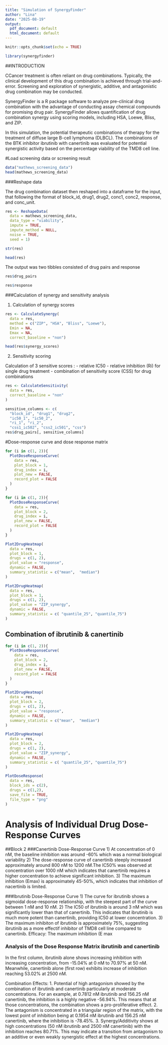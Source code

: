 ---
title: "Simulation of SynergyFinder"
author: "Lina"
date: "2025-08-19"
output:
  pdf_document: default
  html_document: default
---

```{r setup, include=FALSE}
knitr::opts_chunk$set(echo = TRUE)
```

```{r}
library(synergyfinder)
```
##INTRODUCTION

CCancer treatment is often reliant on drug combinations. Typically, the clinical development of this drug combination is achieved through trial-and-error. Screening and exploration of synergistic, additive, and antagonistic drug combination may be conducted.

SynergyFinder is a R package software to analyze pre-clinical drug combination with the advantage of conducting assay chemical compounds for promising drug pair. SynergyFinder allows quantification of drug combination synergy using scoring models, including HSA, Loewe, Bliss, and ZIP. 

In this simulation, the potential therapeutic combinations of therapy for the treatment of diffuse large B-cell lymphoma (DLBCL). The combinations of the BTK inhibitor ibrutinib with canertinib was evaluated for potential synergistic activity based on the percentage viability of the TMD8 cell line.

#Load screening data or screening result

```{r}
data("mathews_screening_data")
head(mathews_screening_data)
```

###Reshape data

The drug combination dataset then reshaped into a dataframe for the input, that following the format of block_id, drug1, drug2, conc1, conc2, response, and conc_unit.

```{r}
res <- ReshapeData(
  data = mathews_screening_data,
  data_type = "viability",
  impute = TRUE,
  impute_method = NULL,
  noise = TRUE,
  seed = 1)
```

```{r}
str(res)
```
```{r}
head(res)
```
The output was two tibbles consisted of drug pairs and response

```{r}
res$drug_pairs
```
```{r}
res$response
```

###Calculation of synergy and sensitivity analysis

1. Calculation of synergy scores
```{r}
res <- CalculateSynergy(
  data = res,
  method = c("ZIP", "HSA", "Bliss", "Loewe"),
  Emin = NA,
  Emax = NA,
  correct_baseline = "non")
```
```{r}
head(res$synergy_scores)
```

2. Sensitivity scoring

Calculation of 3 sensitive scores :
- relative IC50
- relative inhibition (Ri) for single drug treatment
- combination of sensitivity score (CSS) for drug combinations

```{r}
res <- CalculateSensitivity(
  data = res,
  correct_baseline = "non"
)
```

```{r}
sensitive_columns <- c(
  "block_id", "drug1", "drug2",
  "ic50_1", "ic50_2",
  "ri_1", "ri_2",
  "css1_ic502", "css2_ic501", "css")
res$drug_pairs[, sensitive_columns]
```
#Dose-response curve and dose response matrix

```{r}
for (i in c(1, 2)){
  PlotDoseResponseCurve(
    data = res,
    plot_block = 1,
    drug_index = i,
    plot_new = FALSE,
    record_plot = FALSE
  )
}
```
```{r}
for (i in c(1, 2)){
  PlotDoseResponseCurve(
    data = res,
    plot_block = 2,
    drug_index = i,
    plot_new = FALSE,
    record_plot = FALSE
  )
}
```
```{r}
Plot2DrugHeatmap(
  data = res,
  plot_block = 1,
  drugs = c(1, 2),
  plot_value = "response",
  dynamic = FALSE,
  summary_statistic = c("mean",  "median")
)
```
```{r}
Plot2DrugHeatmap(
  data = res,
  plot_block = 1,
  drugs = c(1, 2),
  plot_value = "ZIP_synergy",
  dynamic = FALSE,
  summary_statistic = c( "quantile_25", "quantile_75")
)

```

## Combination of ibrutinib & canertinib

```{r}
for (i in c(1, 2)){
  PlotDoseResponseCurve(
    data = res,
    plot_block = 2,
    drug_index = i,
    plot_new = FALSE,
    record_plot = FALSE
  )
}
```

```{r}
Plot2DrugHeatmap(
  data = res,
  plot_block = 2,
  drugs = c(1, 2),
  plot_value = "response",
  dynamic = FALSE,
  summary_statistic = c("mean",  "median")
)
```
```{r}
Plot2DrugHeatmap(
  data = res,
  plot_block = 2,
  drugs = c(1, 2),
  plot_value = "ZIP_synergy",
  dynamic = FALSE,
  summary_statistic = c( "quantile_25", "quantile_75")
)
```
```{r}
PlotDoseResponse(
  data = res,
  block_ids = c(2),
  drugs = c(1,2),
  save_file = TRUE,
  file_type = "png"
)
```


# Analysis of Individual Drug Dose-Response Curves

##Block 2 
###Canertinib Dose-Response Curve 
1) At concentration of 0 nM, the baseline inhibition was around -60% which was a normal biological variability
2) The dose-response curve of canertinib steeply increased approximately around 800 nM to 1200 nM.The IC50% was observed at concentration over 1000 nM which indicates that canertinib requires a higher concentration to achieve significant inhibition.
3) The maximum inhibition (Emax) is approximately 45-50%, which indicates that inhibition of nacertinib is limited. 


###Ibrutinib Dose-Response Curve 
1) The curve for ibrutinib shows a sigmoidal dose-response relationship, with the steepest part of the curve between 1 nM and 10 nM. 
2) The IC50 of ibrutinib is around 3 nM which was significantly lower than that of canertinib. This indicates that ibrutinib is much more potent than canertinib, providing IC50 at lower concentration.
3) The maximum inhibiton of ibrutinib is approximately 75%, suggesting ibrutinib as a more effectif inhibitor of TMD8 cell line compared to canertinib. 
Efficacy: The maximum inhibition (E 
max

### Analysis of the Dose Response Matrix ibrutinib and canertinib

In the first column, ibrutinib alone shows increasing inhibition with increasing concentration, from -15.04% at 0 nM to 70.97% at 50 nM. 
Meanwhile, canertinib alone (first row) exhibits increase of inhibition reaching 53.02% at 2500 nM. 

Combination Effects:
1. Potential of high antagonism showed by the combination of ibrutinib and canertinib particularly at moderate concentrations. For an example, at 0.7812 nM ibrutinib and 156.25 nM canertinib, the inhibition is a highly negative -56.94%. This means that at those concentrations, the combination shows a pro-proliferative effect. 
2. The antagonism is concentrated in a triangular region of the matrix, with the lowest point of inhibition being at 0.1954 nM ibrutinib and 156.25 nM canertinib, where the inhibition is -78.45%.
3. Synergy/Additivity shows at high concentrations (50 nM ibrutinib and 2500 nM canertinib) with the inhibition reaches 80.71%. This may indicate a transition from antagonism to an additive or even weakly synergistic effect at the highest concentrations.



